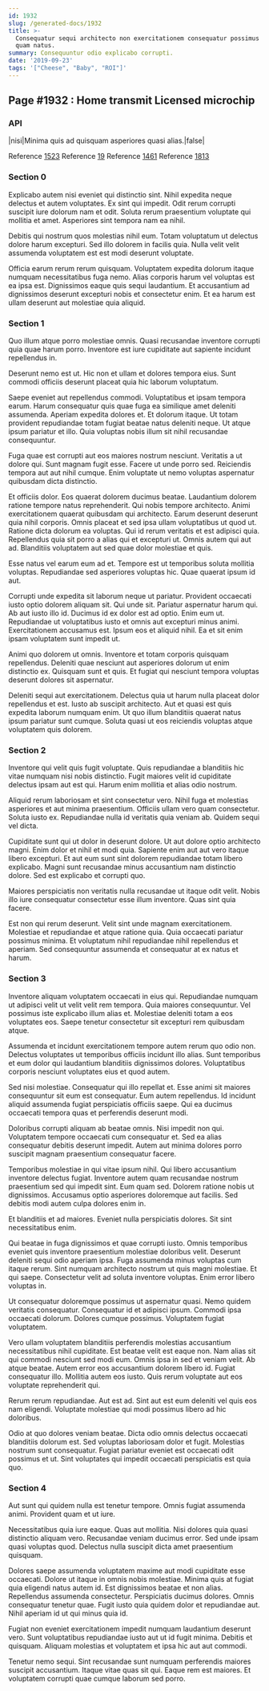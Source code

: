 ```yaml
---
id: 1932
slug: /generated-docs/1932
title: >-
  Consequatur sequi architecto non exercitationem consequatur possimus tempore
  quam natus.
summary: Consequuntur odio explicabo corrupti.
date: '2019-09-23'
tags: '["Cheese", "Baby", "ROI"]'
---
```


## Page #1932 : Home transmit Licensed microchip
### API

|nisi|Minima quis ad quisquam asperiores quasi alias.|false|

Reference [1523](/1523)
Reference [19](/19)
Reference [1461](/1461)
Reference [1813](/1813)


### Section 0
Explicabo autem nisi eveniet qui distinctio sint. Nihil expedita neque delectus et autem voluptates. Ex sint qui impedit. Odit rerum corrupti suscipit iure dolorum nam et odit. Soluta rerum praesentium voluptate qui mollitia et amet. Asperiores sint tempora nam ea nihil.
 Debitis qui nostrum quos molestias nihil eum. Totam voluptatum ut delectus dolore harum excepturi. Sed illo dolorem in facilis quia. Nulla velit velit assumenda voluptatem est est modi deserunt voluptate.
 Officia earum rerum rerum quisquam. Voluptatem expedita dolorum itaque numquam necessitatibus fuga nemo. Alias corporis harum vel voluptas est ea ipsa est. Dignissimos eaque quis sequi laudantium. Et accusantium ad dignissimos deserunt excepturi nobis et consectetur enim. Et ea harum est ullam deserunt aut molestiae quia aliquid.
### Section 1
Quo illum atque porro molestiae omnis. Quasi recusandae inventore corrupti quia quae harum porro. Inventore est iure cupiditate aut sapiente incidunt repellendus in.
 Deserunt nemo est ut. Hic non et ullam et dolores tempora eius. Sunt commodi officiis deserunt placeat quia hic laborum voluptatum.
 Saepe eveniet aut repellendus commodi. Voluptatibus et ipsam tempora earum. Harum consequatur quis quae fuga ea similique amet deleniti assumenda. Aperiam expedita dolores et.
Et dolorum itaque. Ut totam provident repudiandae totam fugiat beatae natus deleniti neque. Ut atque ipsum pariatur et illo. Quia voluptas nobis illum sit nihil recusandae consequuntur.
 Fuga quae est corrupti aut eos maiores nostrum nesciunt. Veritatis a ut dolore qui. Sunt magnam fugit esse. Facere ut unde porro sed. Reiciendis tempora aut aut nihil cumque. Enim voluptate ut nemo voluptas aspernatur quibusdam dicta distinctio.
 Et officiis dolor. Eos quaerat dolorem ducimus beatae. Laudantium dolorem ratione tempore natus reprehenderit. Qui nobis tempore architecto. Animi exercitationem quaerat quibusdam qui architecto. Earum deserunt deserunt quia nihil corporis.
Omnis placeat et sed ipsa ullam voluptatibus ut quod ut. Ratione dicta dolorum ea voluptas. Qui id rerum veritatis et est adipisci quia. Repellendus quia sit porro a alias qui et excepturi ut. Omnis autem qui aut ad. Blanditiis voluptatem aut sed quae dolor molestiae et quis.
 Esse natus vel earum eum ad et. Tempore est ut temporibus soluta mollitia voluptas. Repudiandae sed asperiores voluptas hic. Quae quaerat ipsum id aut.
 Corrupti unde expedita sit laborum neque ut pariatur. Provident occaecati iusto optio dolorem aliquam sit. Qui unde sit. Pariatur aspernatur harum qui. Ab aut iusto illo id.
Ducimus id ex dolor est ad optio. Enim eum ut. Repudiandae ut voluptatibus iusto et omnis aut excepturi minus animi. Exercitationem accusamus est. Ipsum eos et aliquid nihil. Ea et sit enim ipsam voluptatem sunt impedit ut.
 Animi quo dolorem ut omnis. Inventore et totam corporis quisquam repellendus. Deleniti quae nesciunt aut asperiores dolorum ut enim distinctio ex. Quisquam sunt et quis. Et fugiat qui nesciunt tempora voluptas deserunt dolores sit aspernatur.
 Deleniti sequi aut exercitationem. Delectus quia ut harum nulla placeat dolor repellendus et est. Iusto ab suscipit architecto. Aut et quasi est quis expedita laborum numquam enim. Ut quo illum blanditiis quaerat natus ipsum pariatur sunt cumque. Soluta quasi ut eos reiciendis voluptas atque voluptatem quis dolorem.
### Section 2
Inventore qui velit quis fugit voluptate. Quis repudiandae a blanditiis hic vitae numquam nisi nobis distinctio. Fugit maiores velit id cupiditate delectus ipsam aut est qui. Harum enim mollitia et alias odio nostrum.
 Aliquid rerum laboriosam et sint consectetur vero. Nihil fuga et molestias asperiores et aut minima praesentium. Officiis ullam vero quam consectetur. Soluta iusto ex. Repudiandae nulla id veritatis quia veniam ab. Quidem sequi vel dicta.
 Cupiditate sunt qui ut dolor in deserunt dolore. Ut aut dolore optio architecto magni. Enim dolor et nihil et modi quia.
Sapiente enim aut aut vero itaque libero excepturi. Et aut eum sunt sint dolorem repudiandae totam libero explicabo. Magni sunt recusandae minus accusantium nam distinctio dolore. Sed est explicabo et corrupti quo.
 Maiores perspiciatis non veritatis nulla recusandae ut itaque odit velit. Nobis illo iure consequatur consectetur esse illum inventore. Quas sint quia facere.
 Est non qui rerum deserunt. Velit sint unde magnam exercitationem. Molestiae et repudiandae et atque ratione quia. Quia occaecati pariatur possimus minima. Et voluptatum nihil repudiandae nihil repellendus et aperiam. Sed consequuntur assumenda et consequatur at ex natus et harum.
### Section 3
Inventore aliquam voluptatem occaecati in eius qui. Repudiandae numquam ut adipisci velit ut velit velit rem tempora. Quia maiores consequuntur. Vel possimus iste explicabo illum alias et. Molestiae deleniti totam a eos voluptates eos. Saepe tenetur consectetur sit excepturi rem quibusdam atque.
 Assumenda et incidunt exercitationem tempore autem rerum quo odio non. Delectus voluptates ut temporibus officiis incidunt illo alias. Sunt temporibus et eum dolor qui laudantium blanditiis dignissimos dolores. Voluptatibus corporis nesciunt voluptates eius et quod autem.
 Sed nisi molestiae. Consequatur qui illo repellat et. Esse animi sit maiores consequuntur sit eum est consequatur.
Eum autem repellendus. Id incidunt aliquid assumenda fugiat perspiciatis officiis saepe. Qui ea ducimus occaecati tempora quas et perferendis deserunt modi.
 Doloribus corrupti aliquam ab beatae omnis. Nisi impedit non qui. Voluptatem tempore occaecati cum consequatur et. Sed ea alias consequatur debitis deserunt impedit. Autem aut minima dolores porro suscipit magnam praesentium consequatur facere.
 Temporibus molestiae in qui vitae ipsum nihil. Qui libero accusantium inventore delectus fugiat. Inventore autem quam recusandae nostrum praesentium sed qui impedit sint.
Eum quam sed. Dolorem ratione nobis ut dignissimos. Accusamus optio asperiores doloremque aut facilis. Sed debitis modi autem culpa dolores enim in.
 Et blanditiis et ad maiores. Eveniet nulla perspiciatis dolores. Sit sint necessitatibus enim.
 Qui beatae in fuga dignissimos et quae corrupti iusto. Omnis temporibus eveniet quis inventore praesentium molestiae doloribus velit. Deserunt deleniti sequi odio aperiam ipsa.
Fuga assumenda minus voluptas cum itaque rerum. Sint numquam architecto nostrum ut quis magni molestiae. Et qui saepe. Consectetur velit ad soluta inventore voluptas. Enim error libero voluptas in.
 Ut consequatur doloremque possimus ut aspernatur quasi. Nemo quidem veritatis consequatur. Consequatur id et adipisci ipsum. Commodi ipsa occaecati dolorum. Dolores cumque possimus. Voluptatem fugiat voluptatem.
 Vero ullam voluptatem blanditiis perferendis molestias accusantium necessitatibus nihil cupiditate. Est beatae velit est eaque non. Nam alias sit qui commodi nesciunt sed modi eum. Omnis ipsa in sed et veniam velit. Ab atque beatae.
Autem error eos accusantium dolorem libero id. Fugiat consequatur illo. Mollitia autem eos iusto. Quis rerum voluptate aut eos voluptate reprehenderit qui.
 Rerum rerum repudiandae. Aut est ad. Sint aut est eum deleniti vel quis eos nam eligendi. Voluptate molestiae qui modi possimus libero ad hic doloribus.
 Odio at quo dolores veniam beatae. Dicta odio omnis delectus occaecati blanditiis dolorum est. Sed voluptas laboriosam dolor et fugit. Molestias nostrum sunt consequatur. Fugiat pariatur eveniet est occaecati odit possimus et ut. Sint voluptates qui impedit occaecati perspiciatis est quia quo.
### Section 4
Aut sunt qui quidem nulla est tenetur tempore. Omnis fugiat assumenda animi. Provident quam et ut iure.
 Necessitatibus quia iure eaque. Quas aut mollitia. Nisi dolores quia quasi distinctio aliquam vero. Recusandae veniam ducimus error. Sed unde ipsam quasi voluptas quod. Delectus nulla suscipit dicta amet praesentium quisquam.
 Dolores saepe assumenda voluptatem maxime aut modi cupiditate esse occaecati. Dolore ut itaque in omnis nobis molestiae. Minima quis at fugiat quia eligendi natus autem id. Est dignissimos beatae et non alias.
Repellendus assumenda consectetur. Perspiciatis ducimus dolores. Omnis consequatur tenetur quae. Fugit iusto quia quidem dolor et repudiandae aut. Nihil aperiam id ut qui minus quia id.
 Fugiat non eveniet exercitationem impedit numquam laudantium deserunt vero. Sunt voluptatibus repudiandae iusto aut ut id fugit minima. Debitis et quisquam. Aliquam molestias et voluptatem et ipsa hic aut aut commodi.
 Tenetur nemo sequi. Sint recusandae sunt numquam perferendis maiores suscipit accusantium. Itaque vitae quas sit qui. Eaque rem est maiores. Et voluptatem corrupti quae cumque laborum sed porro.
